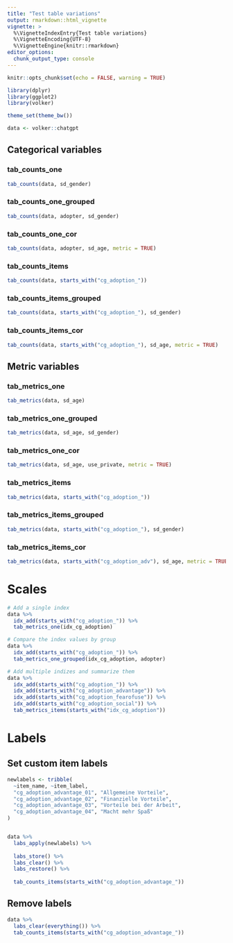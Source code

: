 ---
title: "Test table variations"
output: rmarkdown::html_vignette
vignette: >
  %\VignetteIndexEntry{Test table variations}
  %\VignetteEncoding{UTF-8}
  %\VignetteEngine{knitr::rmarkdown}
editor_options: 
  chunk_output_type: console
---

```{r include=FALSE}
knitr::opts_chunk$set(echo = FALSE, warning = TRUE)

library(dplyr)
library(ggplot2)
library(volker)

theme_set(theme_bw())

data <- volker::chatgpt

```

## Categorical variables

### tab_counts_one
```{r}
tab_counts(data, sd_gender)
```

### tab_counts_one_grouped
```{r}
tab_counts(data, adopter, sd_gender)
```

### tab_counts_one_cor
```{r}
tab_counts(data, adopter, sd_age, metric = TRUE)
```

### tab_counts_items
```{r}
tab_counts(data, starts_with("cg_adoption_"))
```

### tab_counts_items_grouped
```{r}
tab_counts(data, starts_with("cg_adoption_"), sd_gender)
```

### tab_counts_items_cor
```{r}
tab_counts(data, starts_with("cg_adoption_"), sd_age, metric = TRUE)
```

## Metric variables

### tab_metrics_one
```{r}
tab_metrics(data, sd_age)
```

### tab_metrics_one_grouped
```{r}
tab_metrics(data, sd_age, sd_gender)
```

### tab_metrics_one_cor
```{r}
tab_metrics(data, sd_age, use_private, metric = TRUE)
```

### tab_metrics_items
```{r}
tab_metrics(data, starts_with("cg_adoption_"))
```

### tab_metrics_items_grouped
```{r}
tab_metrics(data, starts_with("cg_adoption_"), sd_gender)
```


### tab_metrics_items_cor
```{r}
tab_metrics(data, starts_with("cg_adoption_adv"), sd_age, metric = TRUE)
```

# Scales

```{r}
# Add a single index
data %>%
  idx_add(starts_with("cg_adoption_")) %>%
  tab_metrics_one(idx_cg_adoption)

# Compare the index values by group
data %>%
  idx_add(starts_with("cg_adoption_")) %>%
  tab_metrics_one_grouped(idx_cg_adoption, adopter)
```


```{r}
# Add multiple indizes and summarize them
data %>%
  idx_add(starts_with("cg_adoption_")) %>%
  idx_add(starts_with("cg_adoption_advantage")) %>%
  idx_add(starts_with("cg_adoption_fearofuse")) %>%
  idx_add(starts_with("cg_adoption_social")) %>%
  tab_metrics_items(starts_with("idx_cg_adoption"))
```

# Labels
## Set custom item labels

```{r}
newlabels <- tribble(
  ~item_name, ~item_label,
  "cg_adoption_advantage_01", "Allgemeine Vorteile",
  "cg_adoption_advantage_02", "Finanzielle Vorteile",
  "cg_adoption_advantage_03", "Vorteile bei der Arbeit",
  "cg_adoption_advantage_04", "Macht mehr Spaß"
)


data %>%
  labs_apply(newlabels) %>%
  
  labs_store() %>% 
  labs_clear() %>% 
  labs_restore() %>% 
  
  tab_counts_items(starts_with("cg_adoption_advantage_"))

```

## Remove labels

```{r}
data %>%
  labs_clear(everything()) %>%
  tab_counts_items(starts_with("cg_adoption_advantage_"))
```

